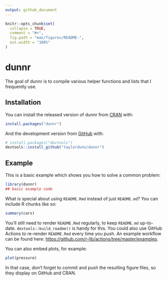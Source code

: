 ```yaml
---
output: github_document
---
```


<!-- README.md is generated from README.Rmd. Please edit that file -->

```r
knitr::opts_chunk$set(
  collapse = TRUE,
  comment = "#>",
  fig.path = "man/figures/README-",
  out.width = "100%"
)
```

# dunnr

<!-- badges: start -->
<!-- badges: end -->

The goal of dunnr is to compile various helper functions and lists that I frequently use.

## Installation

You can install the released version of dunnr from [CRAN](https://CRAN.R-project.org) with:

``` r
install.packages("dunnr")
```

And the development version from [GitHub](https://github.com/) with:

``` r
# install.packages("devtools")
devtools::install_github("taylordunn/dunnr")
```
## Example

This is a basic example which shows you how to solve a common problem:

```r
library(dunnr)
## basic example code
```

What is special about using `README.Rmd` instead of just `README.md`? You can include R chunks like so:

```r
summary(cars)
```

You'll still need to render `README.Rmd` regularly, to keep `README.md` up-to-date. `devtools::build_readme()` is handy for this. You could also use GitHub Actions to re-render `README.Rmd` every time you push. An example workflow can be found here: <https://github.com/r-lib/actions/tree/master/examples>.

You can also embed plots, for example:

```r
plot(pressure)
```

In that case, don't forget to commit and push the resulting figure files, so they display on GitHub and CRAN.
